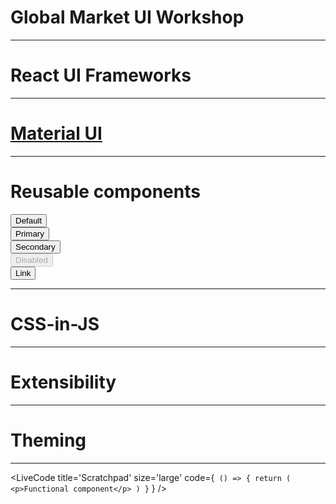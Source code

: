 
# Global Market UI Workshop

---

# React UI Frameworks

---

# [Material UI](https://material-ui.com/)

---

# Reusable components

<div style={{ display: 'flex', flexDirection: 'row', marginBottom: 12 }}>
    <Button variant="contained">Default</Button>
    <div style={{ marginRight: 8 }} />
    <Button variant="contained" color="primary">
        Primary
    </Button>
    <div style={{ marginRight: 8 }} />
    <Button variant="contained" color="secondary">
        Secondary
    </Button>
    <div style={{ marginRight: 8 }} />
    <Button variant="contained" disabled>
        Disabled
    </Button>
    <div style={{ marginRight: 8 }} />
    <Button variant="contained" color="primary" href="#contained-buttons">
        Link
    </Button>
</div>

<div style={{ display: 'flex', flexDirection: 'row' }}>
    <Checkbox
        checked={true}
        value="primary"
        inputProps={{ 'aria-label': 'primary checkbox' }}
    />
    <div style={{ marginRight: 8 }} />
    <Checkbox
        defaultChecked
        value="secondary"
        color="primary"
        inputProps={{ 'aria-label': 'secondary checkbox' }}
    />
    <div style={{ marginRight: 8 }} />
    <Checkbox value="uncontrolled" inputProps={{ 'aria-label': 'uncontrolled-checkbox' }} />
    <div style={{ marginRight: 8 }} />
    <Checkbox disabled value="disabled" inputProps={{ 'aria-label': 'disabled checkbox' }} />
    <div style={{ marginRight: 8 }} />
    <Checkbox
        disabled
        checked
        value="disabled checked"
        inputProps={{ 'aria-label': 'disabled checked checkbox' }}
    />
    <div style={{ marginRight: 8 }} />
    <Checkbox
        defaultChecked
        value="indeterminate"
        indeterminate
        inputProps={{ 'aria-label': 'indeterminate checkbox' }}
    />
    <div style={{ marginRight: 8 }} />
    <Checkbox
        defaultChecked
        color="default"
        value="default"
        inputProps={{ 'aria-label': 'checkbox with default color' }}
    />
    <div style={{ marginRight: 8 }} />
    <Checkbox
        defaultChecked
        size="small"
        value="small"
        inputProps={{ 'aria-label': 'checkbox with small size' }}
    />
</div>

---

# CSS-in-JS

---

# Extensibility

---

# Theming

---

<LiveCode
    title='Scratchpad'
    size='large'
    code={`
() => {
    return (
        <p>Functional component</p>
    )
}`
    }
/>